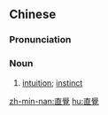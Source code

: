 {{also|直觉}}
==Chinese==
{{zh-forms|s=直觉}}

===Pronunciation===
{{zh-pron
|m=zhíjué
|c=zik6 gok3
|mn=ti̍t-kak
|cat=n
}}

===Noun===
{{zh-noun}}

# [[intuition]]; [[instinct]]

[[zh-min-nan:直覺]]
[[hu:直覺]]